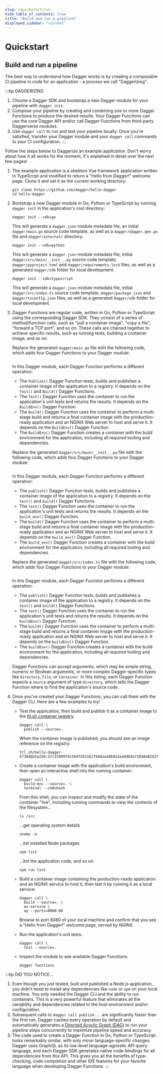 ```yaml
---
slug: /quickstart/run
hide_table_of_contents: true
title: "Build and run a pipeline"
displayed_sidebar: "current"
---
```


# Quickstart

## Build and run a pipeline

The best way to understand how Dagger works is by creating a composable CI pipeline in code for an application - a process we call "Daggerizing".

:::tip DAGGERIZING
1. Choose a Dagger SDK and bootstrap a new Dagger module for your pipeline with `dagger init`.
2. Compose your pipeline by creating and combining one or more Dagger Functions to produce the desired results. Your Dagger Functions can use the core Dagger API and/or call Dagger Functions from third-party Daggerverse modules.
3. Use `dagger call` to run and test your pipeline locally. Once you're satisfied, transfer your Dagger module and your `dagger call` commands to your CI configuration.
:::

Follow the steps below to Daggerize an example application. Don't worry about how it all works for the moment, it's explained in detail over the next few pages!

1. The example application is a skeleton Vue framework application written in TypeScript and modified to return a "Hello from Dagger!" welcome page. Clone it and set it as the current working directory:

    ```shell
    git clone https://github.com/dagger/hello-dagger
    cd hello-dagger
    ```

1. Bootstrap a new Dagger module in Go, Python or TypeScript by running `dagger init` in the application's root directory:

    <Tabs groupId="language">
    <TabItem value="Go">

    ```shell
    dagger init --sdk=go
    ```

    This will generate a `dagger.json` module metadata file, an initial `dagger/main.go` source code template, as well as a `dagger/dagger.gen.go` file and `dagger/internal/` directory.
    </TabItem>
    <TabItem value="Python">

    ```shell
    dagger init --sdk=python
    ```

    This will generate a `dagger.json` module metadata file, initial `dagger/src/main/__init__.py` source code template, `dagger/pyproject.toml` and `dagger/requirements.lock` files, as well as a generated `dagger/sdk` folder for local development.
    </TabItem>
    <TabItem value="TypeScript">

    ```shell
    dagger init --sdk=typescript
    ```

    This will generate a `dagger.json` module metadata file, initial `dagger/src/index.ts` source code template, `dagger/package.json` and `dagger/tsconfig.json` files, as well as a generated `dagger/sdk` folder for local development.
    </TabItem>
    </Tabs>

1. Dagger Functions are regular code, written in Go, Python or TypeScript using the corresponding Dagger SDK. They consist of a series of method/function calls, such as "pull a container image", "copy a file", "forward a TCP port", and so on. These calls are chained together to achieve specific results, such as running tests, building a container image, and so on.

    <Tabs groupId="language">
    <TabItem value="Go">

    Replace the generated `dagger/main.go` file with the following code, which adds four Dagger Functions to your Dagger module:

    ```go file=./snippets/publish/go/main.go
    ```

    In this Dagger module, each Dagger Function performs a different operation:

    - The `Publish()` Dagger Function tests, builds and publishes a container image of the application to a registry. It depends on the `Test()` and `Build()` Dagger Functions.
    - The `Test()` Dagger Function uses the container to run the application's unit tests and returns the results. It depends on the `BuildEnv()` Dagger Function.
    - The `Build()` Dagger Function uses the container to perform a multi-stage build and returns a final container image with the production-ready application and an NGINX Web server to host and serve it. It depends on the `BuildEnv()` Dagger Function.
    - The `BuildEnv()` Dagger Function creates a container with the build environment for the application, including all required tooling and dependencies.

    </TabItem>
    <TabItem value="Python">

    Replace the generated `dagger/src/main/__init__.py` file with the following code, which adds four Dagger Functions to your Dagger module:

    ```python file=./snippets/publish/python/__init__.py
    ```

    In this Dagger module, each Dagger Function performs a different operation:

    - The `publish()` Dagger Function tests, builds and publishes a container image of the application to a registry. It depends on the `test()` and `build()` Dagger Functions.
    - The `test()` Dagger Function uses the container to run the application's unit tests and returns the results. It depends on the `build_env()` Dagger Function.
    - The `build()` Dagger Function uses the container to perform a multi-stage build and returns a final container image with the production-ready application and an NGINX Web server to host and serve it. It depends on the `build_env()` Dagger Function.
    - The `build_env()` Dagger Function creates a container with the build environment for the application, including all required tooling and dependencies.

    </TabItem>
    <TabItem value="TypeScript">

    Replace the generated `dagger/src/index.ts` file with the following code, which adds four Dagger Functions to your Dagger module:

    ```typescript file=./snippets/publish/typescript/index.ts
    ```

    In this Dagger module, each Dagger Function performs a different operation:

    - The `publish()` Dagger Function tests, builds and publishes a container image of the application to a registry. It depends on the `test()` and `build()` Dagger Functions.
    - The `test()` Dagger Function uses the container to run the application's unit tests and returns the results. It depends on the `buildEnv()` Dagger Function.
    - The `build()` Dagger Function uses the container to perform a multi-stage build and returns a final container image with the production-ready application and an NGINX Web server to host and serve it. It depends on the `buildEnv()` Dagger Function.
    - The `buildEnv()` Dagger Function creates a container with the build environment for the application, including all required tooling and dependencies.

    </TabItem>
    </Tabs>

    Dagger Functions can accept arguments, which may be simple string, numeric or Boolean arguments, or more complex Dagger-specific types like `Directory`, `File`, or `Container`. In this listing, each Dagger Function expects a `source` argument of type `Directory`, which tells the Dagger Function where to find the application's source code.

1. Once you've created your Dagger Functions, you can call them with the Dagger CLI. Here are a few examples to try!

    - Test the application, then build and publish it as a container image to the [ttl.sh container registry](https://ttl.sh):

        ```shell
        dagger call \
          publish --source=.
        ```

        When the container image is published, you should see an image reference on the registry:

        ```
        ttl.sh/hello-dagger-47384@sha256:57c15999fdc59df452161f648aaa9b9a1ea9dbda710a0a0242f509966a286b4b
        ```

    - Create a container image with the application's build environment, then open an interactive shell into the running container:

        ```shell
        dagger call \
          build-env --source=. \
          terminal --cmd=bash
        ```

        From this shell, you can inspect and modify the state of the container "live", including running commands to view the contents of the filesystem...

        ```shell
        ls /src
        ```

        ...get operating system details

        ```shell
        uname -a
        ```

        ...list installed Node packages

        ```shell
        npm list
        ```

        ...lint the application code, and so on.

        ```shell
        npm run lint
        ```

    - Build a container image containing the production-ready application and an NGINX service to host it, then test it by running it as a local service:

        ```shell
        dagger call \
          build --source=. \
          as-service \
          up --ports=8080:80
        ```

        Browse to port 8080 of your local machine and confirm that you see a "Hello from Dagger!" welcome page, served by NGINX.

    - Run the application's unit tests:

        ```shell
        dagger call \
          test --source=.
        ```

    - Inspect the module to see available Dagger Functions:

        ```shell
        dagger functions
        ```

:::tip DID YOU NOTICE...
1. Even though you just tested, built and published a Node.js application, you didn't need to install any dependencies like `node` or `npm` on your local machine. You only needed the Dagger CLI and the ability to run containers. This is a very powerful feature that eliminates all the variability and dependencies related to the host environment and/or configuration.
1. Subsequent calls to `dagger call publish...` are significantly faster than the first run. Dagger caches every operation by default and automatically generates a [Directed Acyclic Graph (DAG)](https://en.wikipedia.org/wiki/Directed_acyclic_graph) to run your pipeline steps concurrently to maximize pipeline speed and accuracy.
1. The code used to create a Dagger Function in Go, Python or TypeScript looks remarkably similar, with only minor language-specific changes. Dagger uses GraphQL as its low-level language-agnostic API query language, and each Dagger SDK generates native code-bindings for all dependencies from this API. This gives you all the benefits of type-checking, code completion and other IDE features for your favorite language when developing Dagger Functions.
:::
